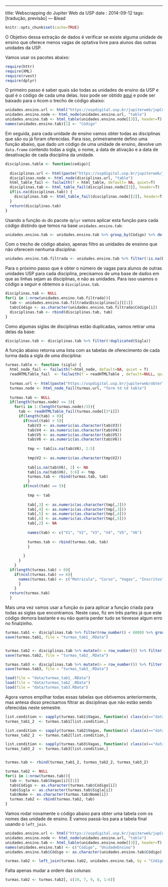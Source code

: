 ---
title: Webscrapping do Jupiter Web da USP
date : 2014-09-12
tags: [tradução, previsão]
--- &lead

```r
knitr::opts_chunk$set(cache=TRUE)
```

O Objetivo dessa extração de dados é verificar se existe alguma unidade de ensino que oferece menos vagas de optativa livre para alunos das outras unidades da USP. 

Vamos usar os pacotes abaixo:
```r
require(httr)
require(XML)
require(rvest)
require(dplyr)
```

O primeiro passo é saber quais são todas as unidades de ensino da USP e qual é o código de cada uma delas. Isso pode ser obtido [aqui](https://uspdigital.usp.br/jupiterweb/jupColegiadoLista?tipo=D) e pode ser baixado para o `R`com o trecho de código abaixo: 

```r
unidades.ensino.url <- html("https://uspdigital.usp.br/jupiterweb/jupColegiadoLista?tipo=D")
unidades.ensino.node <- html_node(unidades.ensino.url, "table")
unidades.ensino.tab <- html_table(unidades.ensino.node[[3]], header=T)
names(unidades.ensino.tab)[1] <- "Código"
```

Em seguida, para cada unidade de ensino vamos obter todas as disciplinas que são ou já foram oferecidas. Para isso, primeiramente defino uma função abaixo, que dado um código de uma unidade de ensino, devolve um `data.frame` contendo todas a sigla, o nome, a data de ativação e a data de desativação de cada disciplina da unidade.

```r
disciplinas.table <- function(codigo){
  
  disciplinas.url <- html(paste("https://uspdigital.usp.br/jupiterweb/jupDisciplinaLista?codcg=", codigo, "&letra=A-Z&tipo=D", sep = ""))
  disciplinas.node <- html_node(disciplinas.url, "table")
  html_table_fail <- failwith(f = html_table, default= NA, quiet=T)
  disciplinas.tab <- html_table_fail(disciplinas.node[[3]], header=T)
  if(is.na(disciplinas.tab)) {
    disciplinas.tab <- html_table_fail(disciplinas.node[[2]], header=T)
  }
  return(disciplinas.tab)
}
```

Usando a função `do` do pacote `dplyr` vamos aplicar esta função para cada código distindo que temos na base `unidades.ensino.tab`:

```r
unidades.ensino.tab <- unidades.ensino.tab %>% group_by(Código) %>% do(Código= .$Código, Nome = .$Nome, Disciplinas = disciplinas.table(.$Código))
```

Com o trecho de código abaixo, apenas filtro as unidades de ensinno que não oferecem nenhuma disciplina:
```r
unidades.ensino.tab.filtrada <- unidades.ensino.tab %>% filter(!is.na(Disciplinas))
```

Para o próximo passo que é obter o número de vagas para alunos de outras unidades USP para cada disciplina, precisamos de uma base de dados em que as linhas sejam as disciplinas, e não as unidades. Para isso usamos o código a seguir e obtemos a `disciplinas.tab`.

```r
disciplinas.tab <- NULL
for(i in 1:nrow(unidades.ensino.tab.filtrada)){
  tab <- unidades.ensino.tab.filtrada$Disciplinas[i][[1]]
  tab$Código <- as.character(unidades.ensino.tab.filtrada$Código[i])
  disciplinas.tab <- rbind(disciplinas.tab, tab)
}
```

Como algumas siglas de disciplinas estão duplicadas, vamos retirar uma delas da base:
```r
disciplinas.tab <- disciplinas.tab %>% filter(!duplicated(Sigla))
```

A função abaixo retorna uma lista com as tabelas de oferecimento de cada turma dada a sigla de uma disciplina:

```r
turmas.table <- function (sigla) { 
  html_node_fail <- failwith(f=html_node, default=NA, quiet = T)
  readHTMLTable_fail  <- failwith(f = readHTMLTable , default=NULL, quiet = T)
  
  turmas.url <- html(paste("https://uspdigital.usp.br/jupiterweb/obterTurma?sgldis=", sigla, sep = ""))
  turmas.node <- html_node_fail(turmas.url, "form td td table") 
  
  turmas.tab <- NULL
  if(length(turmas.node) >= 3){
    for(i in 1:(length(turmas.node)/3)){
      tab <- readHTMLTable_fail(turmas.node[[3*i]])
      if(length(tab) > 0){
        if(ncol(tab) > 5){
          tab$V3 <- as.numeric(as.character(tab$V3))
          tab$V4 <- as.numeric(as.character(tab$V4))
          tab$V5 <- as.numeric(as.character(tab$V5))
          tab$V6 <- as.numeric(as.character(tab$V6))
          
          tmp <- tab[is.na(tab$V6), 2:5]
          
          tmp$V2 <- as.numeric(as.character(tmp$V2))
          
          tab[is.na(tab$V6), 2] <- NA
          tab[is.na(tab$V6), 3:6] <- tmp
          turmas.tab <- rbind(turmas.tab, tab)
          }
        if(ncol(tab) == 5){
          
          tmp <- tab
          
          tab[,3] <- as.numeric(as.character(tmp[,2]))
          tab[,4] <- as.numeric(as.character(tmp[,3]))
          tab[,5] <- as.numeric(as.character(tmp[,4]))
          tab[,6] <- as.numeric(as.character(tmp[,5]))
          tab[,2] <- NA
          
          names(tab) <- c("V1", "V2", "V3", "V4", "V5", "V6")
          
          turmas.tab <- rbind(turmas.tab, tab)
          }
        
        }
      }
    }
  if(length(turmas.tab) > 0){
    if(ncol(turmas.tab) == 6){
      names(turmas.tab) <- c("Matrícula", "Curso", "Vagas", "Inscritos", "Pendentes", "Matriculados")
      }
    }
  return(turmas.tab)
  }
```

Mais uma vez vamos usar a função `do` para aplicar a função criada para todas as siglas que encontramos. Neste caso, fiz em três partes já que este código demora bastante e eu não queria perder tudo se tievesse algum erro no finalzinho.


```r
turmas.tab1 <- disciplinas.tab %>% filter(row_number() < 6000) %>% group_by(Sigla) %>% do(Código= .$Código, Nome = .$Nome, Sigla = .$Sigla, Vagas = failwith(NA,turmas.table, quiet=T)(.$Sigla))
save(turmas.tab1, file = "turmas_tab1_.RData")


turmas.tab2 <- disciplinas.tab %>% mutate(n = row_number()) %>% filter(n >= 6000 & n < 10000) %>% group_by(Sigla) %>% do(Código= .$Código, Nome = .$Nome, Sigla = .$Sigla, Vagas = failwith(NA,turmas.table, quiet=T)(.$Sigla))
save(turmas.tab2, file = "turmas_tab2_.RData")

turmas.tab3 <- disciplinas.tab %>% mutate(n = row_number()) %>% filter(n >= 10000) %>% group_by(Sigla) %>% do(Código= .$Código, Nome = .$Nome, Sigla = .$Sigla, Vagas = failwith(NA,turmas.table, quiet=T)(.$Sigla))
save(turmas.tab3, file = "turmas_tab3_.RData")
```

```r
load(file = "data/turmas_tab1_.RData")
load(file = "data/turmas_tab2_.RData")
load(file = "data/turmas_tab3.RData")
```


Agora vamos empilhar todas essas tabelas que obtivemos anteriormente, mas antesa disso precisamos filtrar as disciplinas que não estão sendo oferecidas neste semestre.

```r
list.condition <- sapply(turmas.tab1$Vagas, function(x) class(x)=="data.frame")
turmas_tab1_2  <- turmas.tab1[list.condition,]

list.condition <- sapply(turmas.tab2$Vagas, function(x) class(x)=="data.frame")
turmas_tab2_2  <- turmas.tab2[list.condition,]

list.condition <- sapply(turmas.tab3$Vagas, function(x) class(x)=="data.frame")
turmas_tab3_2  <- turmas.tab3[list.condition,]


turmas.tab <- rbind(turmas_tab1_2, turmas_tab2_2, turmas_tab3_2)

turmas.tab2 <- NULL
for(i in 1:nrow(turmas.tab)){
  tab <- turmas.tab$Vagas[i][[1]]
  tab$Código <- as.character(turmas.tab$Código[i])
  tab$Sigla <- as.character(turmas.tab$Sigla[i])
  tab$Nome <- as.character(turmas.tab$Nome[i])
  turmas.tab2 <- rbind(turmas.tab2, tab)
}
```

Vamos rodar novamente o código abaixo para obter  uma tabela com os nomes das unidade de ensino. E vamos passá-los para a tabela final usando o `left_join`.

```r
unidades.ensino.url <- html("https://uspdigital.usp.br/jupiterweb/jupColegiadoLista?tipo=D")
unidades.ensino.node <- html_node(unidades.ensino.url, "table")
unidades.ensino.tab <- html_table(unidades.ensino.node[[3]], header=T)
names(unidades.ensino.tab) <- c("Código", "UnidadeEnsino")
unidades.ensino.tab$Código <- as.character(unidades.ensino.tab$Código)

turmas.tab2 <- left_join(turmas.tab2, unidades.ensino.tab, by = "Código") 

```

Falta apenas mudar a ordem das colunas:

```r
turmas.tab2 <- turmas.tab2[, c(10, 7, 9, 8, 1:6)]
```


